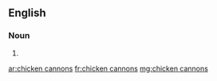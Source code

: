 ==English==

===Noun===
{{head|en|noun plural form}}

# {{plural of|chicken cannon|lang=en}}

[[ar:chicken cannons]]
[[fr:chicken cannons]]
[[mg:chicken cannons]]